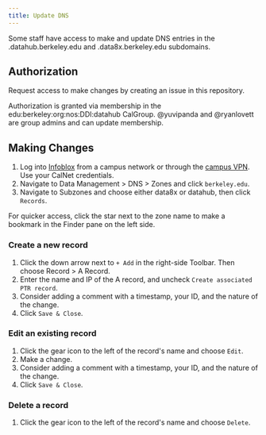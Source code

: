 ```yaml
---
title: Update DNS
---
```


Some staff have access to make and update DNS entries in the
.datahub.berkeley.edu and .data8x.berkeley.edu subdomains.

## Authorization

Request access to make changes by creating an issue in this repository.

Authorization is granted via membership in the
edu:berkeley:org:nos:DDI:datahub CalGroup. \@yuvipanda and \@ryanlovett
are group admins and can update membership.

## Making Changes

1.  Log into [Infoblox](https://infoblox.net.berkeley.edu) from a campus
    network or through the [campus
    VPN](https://software.berkeley.edu/cisco-vpn). Use your CalNet
    credentials.
2.  Navigate to Data Management \> DNS \> Zones and click
    `berkeley.edu`.
3.  Navigate to Subzones and choose either data8x or datahub, then click
    `Records`.

:::{tip}
For quicker access, click the star next to the zone name to make a bookmark in the Finder pane on the left side.
:::

### Create a new record

1.  Click the down arrow next to `+ Add` in the right-side Toolbar. Then
    choose Record \> A Record.
2.  Enter the name and IP of the A record, and uncheck
    `Create associated PTR record`.
3.  Consider adding a comment with a timestamp, your ID, and the nature
    of the change.
4.  Click `Save & Close`.

### Edit an existing record

1.  Click the gear icon to the left of the record\'s name and choose
    `Edit`.
2.  Make a change.
3.  Consider adding a comment with a timestamp, your ID, and the nature
    of the change.
4.  Click `Save & Close`.

### Delete a record

1.  Click the gear icon to the left of the record\'s name and choose
    `Delete`.

